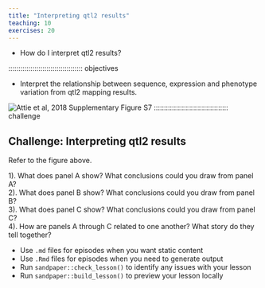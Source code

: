 ```yaml
---
title: "Interpreting qtl2 results"
teaching: 10
exercises: 20
---
```


:::::::::::::::::::::::::::::::::::::: questions 

- How do I interpret qtl2 results?

::::::::::::::::::::::::::::::::::::::::::::::::

::::::::::::::::::::::::::::::::::::: objectives

- Interpret the relationship between sequence, expression and phenotype 
variation from qtl2 mapping results.

::::::::::::::::::::::::::::::::::::::::::::::::---


![Attie et al, 2018 Supplementary Figure S7](../files/Attieetal2018-supplementary/SFig7_Keller_2018_chr11.png)
::::::::::::::::::::::::::::::::::::: challenge 

## Challenge: Interpreting qtl2 results

Refer to the figure above.

1). What does panel A show? What conclusions could you draw from panel A?   
2). What does panel B show? What conclusions could you draw from panel B?   
3). What does panel C show? What conclusions could you draw from panel C?  
4). How are panels A through C related to one another? What story do they tell 
together?

:::::::::::::::::::::::: solution 



:::::::::::::::::::::::::::::::::


::::::::::::::::::::::::::::::::::::::::::::::::



::::::::::::::::::::::::::::::::::::: keypoints 

- Use `.md` files for episodes when you want static content
- Use `.Rmd` files for episodes when you need to generate output
- Run `sandpaper::check_lesson()` to identify any issues with your lesson
- Run `sandpaper::build_lesson()` to preview your lesson locally

::::::::::::::::::::::::::::::::::::::::::::::::
